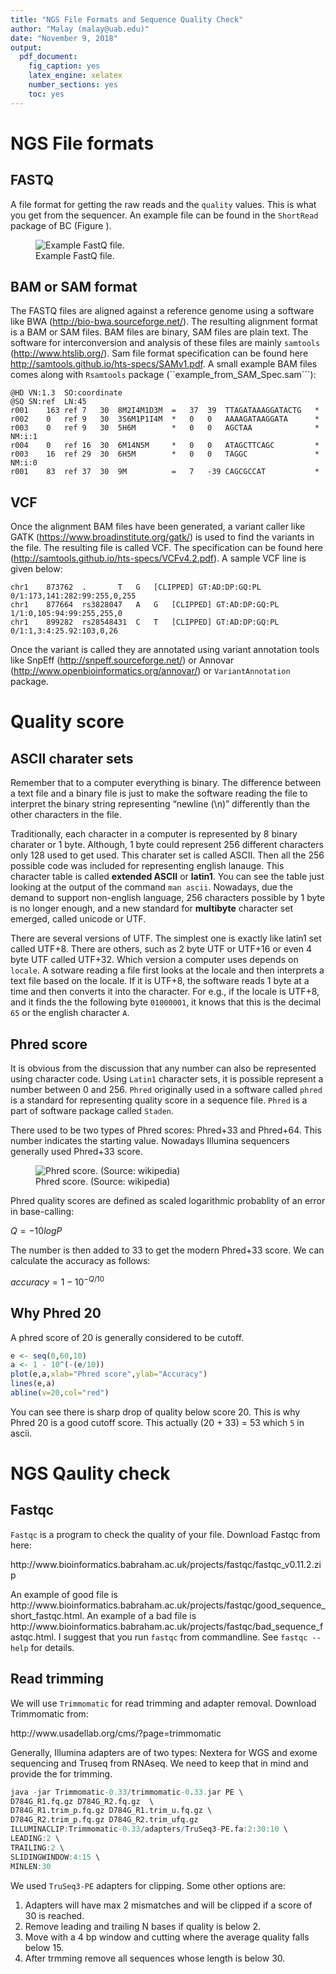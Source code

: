 ```yaml
---
title: "NGS File Formats and Sequence Quality Check"
author: "Malay (malay@uab.edu)"
date: "November 9, 2018"
output:
  pdf_document:
    fig_caption: yes
    latex_engine: xelatex
    number_sections: yes
    toc: yes
---
```


# NGS File formats

## FASTQ
A file format for getting the raw reads and the `quality` values. This is what you get from the sequencer. An example file can be found in the `ShortRead` package of BC (Figure \ref{fastq}). 

![Example FastQ file.\label{fastq}](figures/fastaq.png)

## BAM or SAM format
The FASTQ files are aligned against a reference genome using a software like BWA (<http://bio-bwa.sourceforge.net/>). The resulting alignment format is a BAM or SAM files. BAM files are binary, SAM files are plain text. The software for interconversion and analysis of these files are mainly `samtools` (<http://www.htslib.org/>). Sam file format specification can be found here <http://samtools.github.io/hts-specs/SAMv1.pdf>.  A small example BAM files comes along with `Rsamtools` package (``example_from_SAM_Spec.sam```):


	@HD	VN:1.3	SO:coordinate
    @SQ	SN:ref	LN:45
    r001	163	ref	7	30	8M2I4M1D3M	=	37	39	TTAGATAAAGGATACTG	*
    r002	0	ref	9	30	3S6M1P1I4M	*	0	0	AAAAGATAAGGATA		*
    r003	0	ref	9	30	5H6M		*	0	0	AGCTAA				*	NM:i:1
    r004	0	ref	16	30	6M14N5M		*	0	0	ATAGCTTCAGC			*
    r003	16	ref	29	30	6H5M		*	0	0	TAGGC				*	NM:i:0
    r001	83	ref	37	30	9M			=	7	-39	CAGCGCCAT			*


## VCF
Once the alignment BAM files have been generated, a variant caller like GATK (<https://www.broadinstitute.org/gatk/>) is used to find the variants in the file. The resulting file is called VCF. The specification can be found here (<http://samtools.github.io/hts-specs/VCFv4.2.pdf>). A sample VCF line is given below:

	chr1    873762  .       T   G   [CLIPPED] GT:AD:DP:GQ:PL    0/1:173,141:282:99:255,0,255
	chr1    877664  rs3828047   A   G   [CLIPPED] GT:AD:DP:GQ:PL    1/1:0,105:94:99:255,255,0
	chr1    899282  rs28548431  C   T   [CLIPPED] GT:AD:DP:GQ:PL    0/1:1,3:4:25.92:103,0,26

Once the variant is called they are annotated using variant annotation tools like SnpEff (<http://snpeff.sourceforge.net/>) or Annovar (<http://www.openbioinformatics.org/annovar/>) or `VariantAnnotation` package.

# Quality score

## ASCII charater sets

Remember that to a computer everything is binary. The difference between a text file and a binary file is just to make the software reading the file to interpret the binary string representing "newline (\\n)" differently than the other characters in the file. 

Traditionally, each character in a computer is represented by 8 binary charater or 1 byte. Although, 1 byte could represent 256 different characters only 128 used to get used. This charater set is called ASCII. Then all the 256 possible code was included for representing english lanauge. This character table is called **extended ASCII** or **latin1**. You can see the table just looking at the output of the command ```man ascii```. Nowadays, due the demand to support non-english language, 256 characters possible by 1 byte is no longer enough, and a new standard for **multibyte** character set emerged, called unicode or UTF.

There are several versions of UTF. The simplest one is exactly like latin1 set called UTF+8. There are others, such as 2 byte UTF or UTF+16 or even 4 byte UTF called UTF+32. Which version a computer uses depends on ```locale```. A sotware reading a file first looks at the locale and then interprets a text file based on the locale. If it is UTF+8, the software reads 1 byte at a time and then converts it into the character. For e.g., if the locale is UTF+8, and it finds the the following byte ```01000001```, it knows that this is the decimal ```65``` or the english character ```A```.  

## Phred score
It is obvious from the discussion that any number can also be represented using character code. Using ```Latin1``` character sets, it is possible represent a number between 0 and 256. ```Phred``` originally used in a software called ```phred``` is a standard for representing quality score in a sequence file. ```Phred``` is a part of software package called ```Staden```.

There used to be two types of Phred scores: Phred+33 and Phred+64. This number indicates the starting value. Nowadays Illumina sequencers generally used Phred+33 score.

![Phred score. (Source: wikipedia)](figures/phred_scores.png)

Phred quality scores are defined as scaled logarithmic probablity of an error in base-calling:

$Q = -10 log P$

The number is then added to 33 to get the modern Phred+33 score. We can calculate the accuracy as follows:

$accuracy = 1 - 10^{-Q/10}$


## Why Phred 20

A phred score of 20 is generally considered to be cutoff. 

```r
e <- seq(0,60,10)
a <- 1 - 10^(-(e/10))
plot(e,a,xlab="Phred score",ylab="Accuracy")
lines(e,a)
abline(v=20,col="red")
```

You can see there is sharp drop of quality below score 20. This is why Phred 20 is a good cutoff score. This actually (20 + 33) = 53 which `5` in ascii.

# NGS Qaulity check

## Fastqc

```Fastqc``` is a program to check the quality of your file. Download Fastqc from here:

http://www.bioinformatics.babraham.ac.uk/projects/fastqc/fastqc_v0.11.2.zip

An example of good file is http://www.bioinformatics.babraham.ac.uk/projects/fastqc/good_sequence_short_fastqc.html. An example of a bad file is http://www.bioinformatics.babraham.ac.uk/projects/fastqc/bad_sequence_fastqc.html. I suggest that you run ```fastqc``` from commandline. See ```fastqc --help``` for details.

## Read trimming

We will use ```Trimmomatic``` for read trimming and adapter removal. Download Trimmomatic from:

http://www.usadellab.org/cms/?page=trimmomatic

Generally, Illumina adapters are of two types: Nextera for WGS and exome sequencing and Truseq from RNAseq. We need to keep that in mind and provide the for trimming.

```r
java -jar Trimmomatic-0.33/trimmomatic-0.33.jar PE \
D784G_R1.fq.gz D784G_R2.fq.gz  \
D784G_R1.trim_p.fq.gz D784G_R1.trim_u.fq.gz \
D784G_R2.trim_p.fq.gz D784G_R2.trim_ufq.gz 
ILLUMINACLIP:Trimmomatic-0.33/adapters/TruSeq3-PE.fa:2:30:10 \
LEADING:2 \
TRAILING:2 \
SLIDINGWINDOW:4:15 \
MINLEN:30
```

We used ```TruSeq3-PE``` adapters for clipping. Some other options are:

1. Adapters will have max 2 mismatches and will be clipped if a score of 30 is reached.
2. Remove leading and trailing N bases if quality is below 2.
3. Move with a 4 bp window and cutting where the average quality falls below 15.
4. After trmming remove all sequences whose length is below 30.















